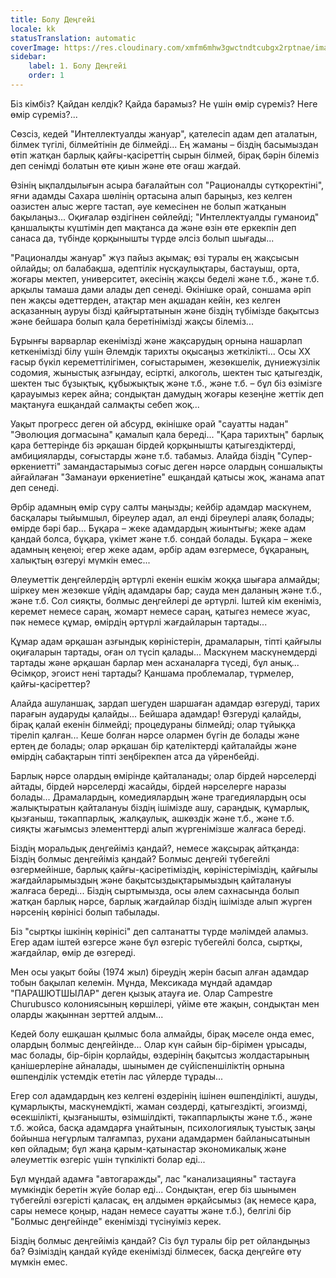 ```yaml
---
title: Болу Деңгейі
locale: kk
statusTranslation: automatic
coverImage: https://res.cloudinary.com/xmfm6mhw3gwctndtcubgx2rptnae/image/upload/v1740468922/small_cover_tratado_de_psicologia_revolucionaria_a4c0dca4e0.webp
sidebar:
    label: 1. Болу Деңгейі
    order: 1
---
```

Біз кімбіз? Қайдан келдік? Қайда барамыз? Не үшін өмір сүреміз? Неге өмір сүреміз?...

Сөзсіз, кедей "Интеллектуалды жануар", қателесіп адам деп аталатын, білмек түгілі, білмейтінін де білмейді... Ең жаманы – біздің басымыздан өтіп жатқан барлық қайғы-қасіреттің сырын білмей, бірақ бәрін білеміз деп сенімді болатын өте қиын және өте оғаш жағдай.

Өзінің ықпалдылығын асыра бағалайтын сол "Рационалды сүтқоректіні", яғни адамды Сахара шөлінің ортасына алып барыңыз, кез келген оазистен алыс жерге тастап, әуе кемесінен не болып жатқанын бақылаңыз... Оқиғалар өздігінен сөйлейді; "Интеллектуалды гуманоид" қаншалықты күштімін деп мақтанса да және өзін өте еркекпін деп санаса да, түбінде қорқынышты түрде әлсіз болып шығады...

"Рационалды жануар" жүз пайыз ақымақ; өзі туралы ең жақсысын ойлайды; ол балабақша, әдептілік нұсқаулықтары, бастауыш, орта, жоғары мектеп, университет, әкесінің жақсы беделі және т.б., және т.б. арқылы тамаша дами алады деп сенеді. Өкінішке орай, соншама әріп пен жақсы әдеттерден, атақтар мен ақшадан кейін, кез келген асқазанның ауруы бізді қайғыртатынын және біздің түбімізде бақытсыз және бейшара болып қала беретінімізді жақсы білеміз...

Бұрынғы варварлар екенімізді және жақсарудың орнына нашарлап кеткенімізді білу үшін Әлемдік тарихты оқысаңыз жеткілікті... Осы ХХ ғасыр бүкіл кереметтілігімен, соғыстарымен, жезөкшелік, дүниежүзілік содомия, жыныстық азғындау, есірткі, алкоголь, шектен тыс қатыгездік, шектен тыс бұзықтық, құбыжықтық және т.б., және т.б. – бұл біз өзімізге қарауымыз керек айна; сондықтан дамудың жоғары кезеңіне жеттік деп мақтануға ешқандай салмақты себеп жоқ...

Уақыт прогресс деген ой абсурд, өкінішке орай "сауатты надан" "Эволюция догмасына" қамалып қала береді... "Қара тарихтың" барлық қара беттерінде біз әрқашан бірдей қорқынышты қатыгездіктерді, амбицияларды, соғыстарды және т.б. табамыз. Алайда біздің "Супер-өркениетті" замандастарымыз соғыс деген нәрсе олардың соншалықты айғайлаған "Заманауи өркениетіне" ешқандай қатысы жоқ, жанама апат деп сенеді.

Әрбір адамның өмір сүру салты маңызды; кейбір адамдар маскүнем, басқалары тыйымшыл, біреулер адал, ал енді біреулері алаяқ болады; өмірде бәрі бар... Бұқара – жеке адамдардың жиынтығы; жеке адам қандай болса, бұқара, үкімет және т.б. сондай болады. Бұқара – жеке адамның кеңеюі; егер жеке адам, әрбір адам өзгермесе, бұқараның, халықтың өзгеруі мүмкін емес...

Әлеуметтік деңгейлердің әртүрлі екенін ешкім жоққа шығара алмайды; шіркеу мен жезөкше үйдің адамдары бар; сауда мен даланың және т.б., және т.б. Сол сияқты, болмыс деңгейлері де әртүрлі. Іштей кім екеніміз, керемет немесе сараң, жомарт немесе сараң, қатыгез немесе жуас, пәк немесе құмар, өмірдің әртүрлі жағдайларын тартады...

Құмар адам әрқашан азғындық көріністерін, драмаларын, тіпті қайғылы оқиғаларын тартады, оған ол түсіп қалады... Маскүнем маскүнемдерді тартады және әрқашан барлар мен асханаларға түседі, бұл анық... Өсімқор, эгоист нені тартады? Қаншама проблемалар, түрмелер, қайғы-қасіреттер?

Алайда ашуланшақ, зардап шегуден шаршаған адамдар өзгеруді, тарих парағын аударуды қалайды... Бейшара адамдар! Өзгеруді қалайды, бірақ қалай екенін білмейді; процедураны білмейді; олар тұйыққа тіреліп қалған... Кеше болған нәрсе олармен бүгін де болады және ертең де болады; олар әрқашан бір қателіктерді қайталайды және өмірдің сабақтарын тіпті зеңбірекпен атса да үйренбейді.

Барлық нәрсе олардың өмірінде қайталанады; олар бірдей нәрселерді айтады, бірдей нәрселерді жасайды, бірдей нәрселерге наразы болады... Драмалардың, комедиялардың және трагедиялардың осы жалықтыратын қайталануы біздің ішімізде ашу, сараңдық, құмарлық, қызғаныш, тәкаппарлық, жалқаулық, ашкөздік және т.б., және т.б. сияқты жағымсыз элементтерді алып жүргенімізше жалғаса береді.

Біздің моральдық деңгейіміз қандай?, немесе жақсырақ айтқанда: Біздің болмыс деңгейіміз қандай? Болмыс деңгейі түбегейлі өзгермейінше, барлық қайғы-қасіретіміздің, көріністеріміздің, қайғылы жағдайларымыздың және бақытсыздықтарымыздың қайталануы жалғаса береді... Біздің сыртымызда, осы әлем сахнасында болып жатқан барлық нәрсе, барлық жағдайлар біздің ішімізде алып жүрген нәрсенің көрінісі болып табылады.

Біз "сыртқы ішкінің көрінісі" деп салтанатты түрде мәлімдей аламыз. Егер адам іштей өзгерсе және бұл өзгеріс түбегейлі болса, сыртқы, жағдайлар, өмір де өзгереді.

Мен осы уақыт бойы (1974 жыл) біреудің жерін басып алған адамдар тобын бақылап келемін. Мұнда, Мексикада мұндай адамдар "ПАРАШЮТШЫЛАР" деген қызық атауға ие. Олар Campestre Churubusco колониясының көршілері, үйіме өте жақын, сондықтан мен оларды жақыннан зерттей алдым...

Кедей болу ешқашан қылмыс бола алмайды, бірақ мәселе онда емес, олардың болмыс деңгейінде... Олар күн сайын бір-бірімен ұрысады, мас болады, бір-бірін қорлайды, өздерінің бақытсыз жолдастарының қанішерлеріне айналады, шынымен де сүйіспеншіліктің орнына өшпенділік үстемдік ететін лас үйлерде тұрады...

Егер сол адамдардың кез келгені өздерінің ішінен өшпенділікті, ашуды, құмарлықты, маскүнемдікті, жаман сөздерді, қатыгездікті, эгоизмді, өсекшілікті, қызғанышты, өзімшілдікті, тәкаппарлықты және т.б., және т.б. жойса, басқа адамдарға ұнайтынын, психологиялық туыстық заңы бойынша неғұрлым талғампаз, рухани адамдармен байланысатынын көп ойладым; бұл жаңа қарым-қатынастар экономикалық және әлеуметтік өзгеріс үшін түпкілікті болар еді...

Бұл мұндай адамға "автогаражды", лас "канализацияны" тастауға мүмкіндік беретін жүйе болар еді... Сондықтан, егер біз шынымен түбегейлі өзгерісті қаласақ, ең алдымен әрқайсымыз (ақ немесе қара, сары немесе қоңыр, надан немесе сауатты және т.б.), белгілі бір "Болмыс деңгейінде" екенімізді түсінуіміз керек.

Біздің болмыс деңгейіміз қандай? Сіз бұл туралы бір рет ойландыңыз ба? Өзіміздің қандай күйде екенімізді білмесек, басқа деңгейге өту мүмкін емес.

